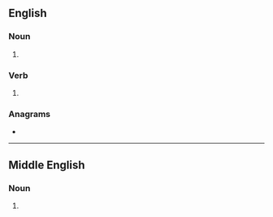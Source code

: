==English==

===Noun===
{{head|en|noun plural form}}

# {{plural of|stroke|lang=en}}

===Verb===
{{head|en|verb form}}

# {{en-third-person singular of|stroke}}

===Anagrams===
* {{anagrams|en|Kosters|Stokers|stokers}}

----

==Middle English==

===Noun===
{{head|enm|noun plural form}}

# {{plural of|stroke|lang=enm}}